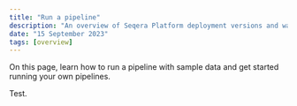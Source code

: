 ```yaml
---
title: "Run a pipeline"
description: "An overview of Seqera Platform deployment versions and ways to run Seqera."
date: "15 September 2023"
tags: [overview]
---
```


On this page, learn how to run a pipeline with sample data and get started running your own pipelines.

Test.
